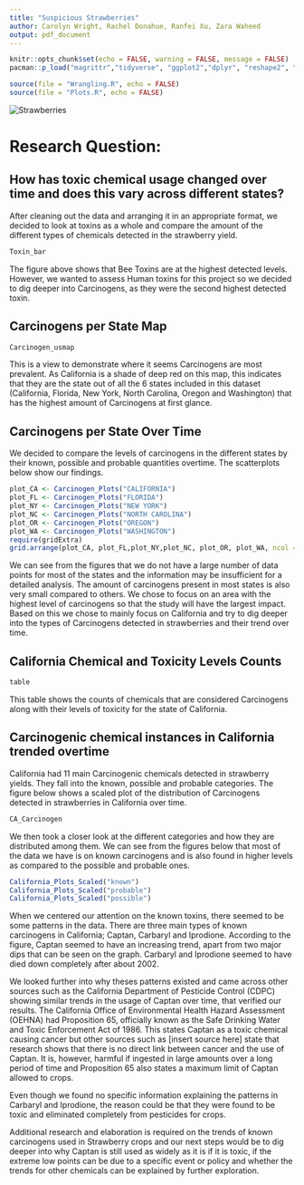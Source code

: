 ```yaml
---
title: "Suspicious Strawberries"
author: Carolyn Wright, Rachel Donahue, Ranfei Xu, Zara Waheed
output: pdf_document
---
```



```r
knitr::opts_chunk$set(echo = FALSE, warning = FALSE, message = FALSE)
pacman::p_load("magrittr","tidyverse", "ggplot2","dplyr", "reshape2", "plotly", "hrbrthemes","viridis", "RColorBrewer")
```



<!-- \section{A very yellow page} -->
<!-- <<plot1, echo=FALSE>>= -->
<!-- hist(rnorm(1000)) -->
<!-- @ -->
<!-- \clearpage -->
<!-- \subsection{Another yellow page} -->


```r
source(file = "Wrangling.R", echo = FALSE)
source(file = "Plots.R", echo = FALSE)
```

<!-- \usepackage{pagecolor} -->

<!-- \pagecolor{bisque} -->


![Strawberries](strawberry.png)
\newpage


# <b>Research Question:</b>

## <b>   How has toxic chemical usage changed over time and does this vary across different states? </b>

\newpage

\section{Overall toxin instances}

\subsection{Bar chart of counts across all years and states}

After cleaning out the data and arranging it in an appropriate format, we decided to look at toxins as a whole and compare the amount of the different types of chemicals detected in the strawberry yield.

```r
Toxin_bar
```

The figure above shows that Bee Toxins are at the highest detected levels. However, we wanted to assess Human toxins for this project so we decided to dig deeper into Carcinogens, as they were the second highest detected toxin.

\newpage

## Carcinogens per State Map

```r
Carcinogen_usmap
```
This is a view to demonstrate where it seems Carcinogens are most prevalent. As California is a shade of deep red on this map, this indicates that they are the state out of all the 6 states included in this dataset (California, Florida, New York, North Carolina, Oregon and Washington) that has the highest amount of Carcinogens at first glance.

\newpage

## Carcinogens per State Over Time

We decided to compare the levels of carcinogens in the different states by their known, possible and probable quantities overtime. The scatterplots below show our findings.

```r

plot_CA <- Carcinogen_Plots("CALIFORNIA")
plot_FL <- Carcinogen_Plots("FLORIDA")
plot_NY <- Carcinogen_Plots("NEW YORK")
plot_NC <- Carcinogen_Plots("NORTH CAROLINA")
plot_OR <- Carcinogen_Plots("OREGON")
plot_WA <- Carcinogen_Plots("WASHINGTON")
require(gridExtra)
grid.arrange(plot_CA, plot_FL,plot_NY,plot_NC, plot_OR, plot_WA, ncol = 2)
```

We can see from the figures that we do not have a large number of data points for most of the states and the information may be insufficient for a detailed analysis. The amount of carcinogens present in most states is also very small compared to others. We chose to focus on an area with the highest level of carcinogens so that the study will have the largest impact. 
Based on this we chose to mainly focus on California and try to dig deeper into the types of Carcinogens detected in strawberries and their trend over time. 


\newpage

## California Chemical and Toxicity Levels Counts

```r
table
```

This table shows the counts of chemicals that are considered Carcinogens along with their levels of toxicity for the state of California.

\newpage

## Carcinogenic chemical instances in California trended overtime

California had 11 main Carcinogenic chemicals detected in strawberry yields. They fall into the known, possible and probable categories. The figure below shows a scaled plot of the distribution of Carcinogens detected in strawberries in California over time.

```r
CA_Carcinogen
```

We then took a closer look at the different categories and how they are distributed among them. We can see from the figures below that most of the data we have is on known carcinogens and is also found in higher levels as compared to the possible and probable ones.

\newpage

```r
California_Plots_Scaled("known")
California_Plots_Scaled("probable")
California_Plots_Scaled("possible")
```

When we centered our attention on the known toxins, there seemed to be some patterns in the data. There are three main types of known carcinogens in California; Captan, Carbaryl and Iprodione. According to the figure, Captan seemed to have an increasing trend, apart from two major dips that can be seen on the graph. Carbaryl and Iprodione seemed to have died down completely after about 2002.

We looked further into why theses patterns existed and came across other sources such as the California Department of Pesticide Control (CDPC) showing similar trends in the usage of Captan over time, that verified our results. The California Office of Environmental Health Hazard Assessment (OEHNA) had Proposition 65, officially known as the Safe Drinking Water and Toxic Enforcement Act of 1986. This states Captan as a toxic chemical causing cancer but other sources such as [insert source here] state that research shows that there is no direct link between cancer and the use of Captan. It is, however, harmful if ingested in large amounts over a long period of time and Proposition 65 also states a maximum limit of Captan allowed to crops.

Even though we found no specific information explaining the patterns in Carbaryl and Iprodione, the reason could be that they were found to be toxic and eliminated completely from pesticides for crops. 

Additional research and elaboration is required on the trends of known carcinogens used in Strawberry crops and our next steps would be to dig deeper into why Captan is still used as widely as it is if it is toxic, if the extreme low points can be due to a specific event or policy and whether the trends for other chemicals can be explained by further exploration.